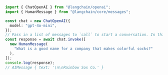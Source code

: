 ```typescript
import { ChatOpenAI } from "@langchain/openai";
import { HumanMessage } from "@langchain/core/messages";

const chat = new ChatOpenAI({
  model: "gpt-4o-mini",
});
// Pass in a list of messages to `call` to start a conversation. In this simple example, we only pass in one message.
const response = await chat.invoke([
  new HumanMessage(
    "What is a good name for a company that makes colorful socks?"
  ),
]);
console.log(response);
// AIMessage { text: '\n\nRainbow Sox Co.' }
```
